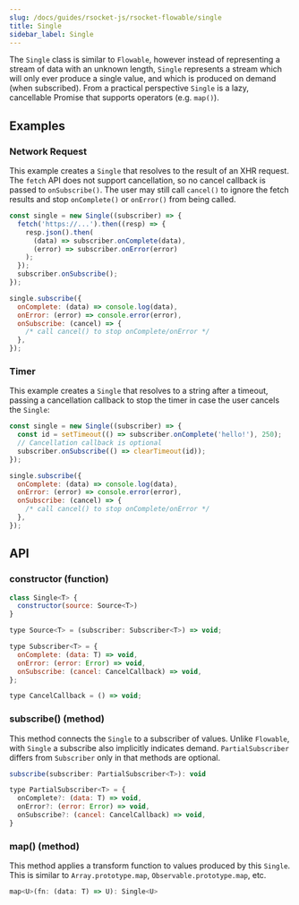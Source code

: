 ```yaml
---
slug: /docs/guides/rsocket-js/rsocket-flowable/single
title: Single
sidebar_label: Single
---
```


The `Single` class is similar to `Flowable`, however instead of representing a stream of data with an unknown length, `Single` represents a stream which will only ever produce a single value, and which is produced on demand (when subscribed). From a practical perspective `Single` is a lazy, cancellable Promise that supports operators (e.g. `map()`).

## Examples

### Network Request

This example creates a `Single` that resolves to the result of an XHR request. The `fetch`
API does not support cancellation, so no cancel callback is passed to
`onSubscribe()`. The user may still call `cancel()` to ignore the fetch
results and stop `onComplete()` or `onError()` from being called.

```javascript
const single = new Single((subscriber) => {
  fetch('https://...').then((resp) => {
    resp.json().then(
      (data) => subscriber.onComplete(data),
      (error) => subscriber.onError(error)
    );
  });
  subscriber.onSubscribe();
});

single.subscribe({
  onComplete: (data) => console.log(data),
  onError: (error) => console.error(error),
  onSubscribe: (cancel) => {
    /* call cancel() to stop onComplete/onError */
  },
});
```

### Timer

This example creates a `Single` that resolves to a string after a timeout, passing a
cancellation callback to stop the timer in case the user cancels the `Single`:

```javascript
const single = new Single((subscriber) => {
  const id = setTimeout(() => subscriber.onComplete('hello!'), 250);
  // Cancellation callback is optional
  subscriber.onSubscribe(() => clearTimeout(id));
});

single.subscribe({
  onComplete: (data) => console.log(data),
  onError: (error) => console.error(error),
  onSubscribe: (cancel) => {
    /* call cancel() to stop onComplete/onError */
  },
});
```

## API

### constructor (function)

```javascript
class Single<T> {
  constructor(source: Source<T>)
}

type Source<T> = (subscriber: Subscriber<T>) => void;

type Subscriber<T> = {
  onComplete: (data: T) => void,
  onError: (error: Error) => void,
  onSubscribe: (cancel: CancelCallback) => void,
};

type CancelCallback = () => void;
```

### subscribe() (method)

This method connects the `Single` to a subscriber of values. Unlike `Flowable`, with `Single` a subscribe
also implicitly indicates demand. `PartialSubscriber` differs from `Subscriber`
only in that methods are optional.

```javascript
subscribe(subscriber: PartialSubscriber<T>): void

type PartialSubscriber<T> = {
  onComplete?: (data: T) => void,
  onError?: (error: Error) => void,
  onSubscribe?: (cancel: CancelCallback) => void,
}
```

### map() (method)

This method applies a transform function to values produced by this `Single`. This is similar to
`Array.prototype.map`, `Observable.prototype.map`, etc.

```javascript
map<U>(fn: (data: T) => U): Single<U>
```
